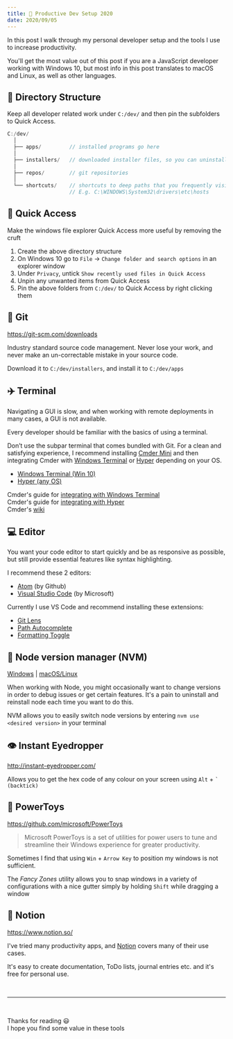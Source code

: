```yaml
---
title: 📃 Productive Dev Setup 2020
date: 2020/09/05
---
```


In this post I walk through my personal developer setup and the tools I use to increase productivity.

You'll get the most value out of this post if you are a JavaScript developer working with Windows 10, but most info in this post translates to macOS and Linux, as well as other languages.

## 📂 Directory Structure

Keep all developer related work under `C:/dev/` and then pin the subfolders to Quick Access.

```c
C:/dev/
  │
  ├── apps/         // installed programs go here
  │
  ├── installers/   // downloaded installer files, so you can uninstall later
  │
  ├── repos/        // git repositories
  │
  └── shortcuts/    // shortcuts to deep paths that you frequently visit
                    // E.g. C:\WINDOWS\System32\drivers\etc\hosts
```

## 🔗 Quick Access

Make the windows file explorer Quick Access more useful by removing the cruft

1. Create the above directory structure
1. On Windows 10 go to `File` -> `Change folder and search options` in an explorer window
1. Under `Privacy`, untick `Show recently used files in Quick Access`
1. Unpin any unwanted items from Quick Access
1. Pin the above folders from `C:/dev/` to Quick Access by right clicking them

## 💾 Git

https://git-scm.com/downloads

Industry standard source code management. Never lose your work, and never make an un-correctable mistake in your source code.

Download it to `C:/dev/installers`, and install it to `C:/dev/apps`

## ✈️ Terminal

<div
  style={{
    height: 200,
    marginTop: 16,
    backgroundImage: "url(https://cmder.net/img/main.png)",
    backgroundPosition: "50% 40%",
    backgroundColor: "#F0F5F9",
    backgroundSize: "cover",
  }}
/>

Navigating a GUI is slow, and when working with remote deployments in many cases, a GUI is not available.

Every developer should be familiar with the basics of using a terminal.

Don’t use the subpar terminal that comes bundled with Git. For a clean and satisfying experience, I recommend installing [Cmder Mini](https://cmder.net/) and then integrating Cmder with [Windows Terminal](https://github.com/microsoft/terminal) or [Hyper](https://hyper.is/) depending on your OS.

- [Windows Terminal (Win 10)](https://github.com/microsoft/terminal)
- [Hyper (any OS)](https://hyper.is/)

Cmder's guide for [integrating with Windows Terminal](https://github.com/cmderdev/cmder/wiki/Seamless-Windows-Terminal-Integration)  
Cmder's guide for [integrating with Hyper](https://github.com/cmderdev/cmder/wiki/Seamless-Hyper-integration)  
Cmder's [wiki](https://github.com/cmderdev/cmder/wiki)

## 💻 Editor

You want your code editor to start quickly and be as responsive as possible, but still provide essential features like syntax highlighting.

I recommend these 2 editors:

- [Atom](https://atom.io/) (by Github)
- [Visual Studio Code](https://code.visualstudio.com/) (by Microsoft)

Currently I use VS Code and recommend installing these extensions:

- [Git Lens](https://marketplace.visualstudio.com/items?itemName=eamodio.gitlens)
- [Path Autocomplete](https://marketplace.visualstudio.com/items?itemName=ionutvmi.path-autocomplete)
- [Formatting Toggle](https://marketplace.visualstudio.com/items?itemName=tombonnike.vscode-status-bar-format-toggle)

## 🐢 Node version manager (NVM)

[Windows](https://github.com/coreybutler/nvm-windows) | [macOS/Linux](https://github.com/nvm-sh/nvm)

When working with Node, you might occasionally want to change versions in order to debug issues or get certain features.
It's a pain to uninstall and reinstall node each time you want to do this.

NVM allows you to easily switch node versions by entering `nvm use <desired version>` in your terminal

## 👁️ Instant Eyedropper

http://instant-eyedropper.com/

Allows you to get the hex code of any colour on your screen using `Alt` + <code>` (backtick)</code>

## 🥽 PowerToys

https://github.com/microsoft/PowerToys

> Microsoft PowerToys is a set of utilities for power users to tune and streamline their Windows experience for greater productivity.

Sometimes I find that using `Win` + `Arrow Key` to position my windows is not sufficient.

The _Fancy Zones_ utility allows you to snap windows in a variety of configurations with a nice gutter simply by holding `Shift` while dragging a window

## 📖 Notion

https://www.notion.so/

I've tried many productivity apps, and [Notion](https://www.notion.so/) covers many of their use cases.

It's easy to create documentation, ToDo lists, journal entries etc. and it's free for personal use.

<br />
<hr />
<br />

Thanks for reading 😃  
I hope you find some value in these tools
